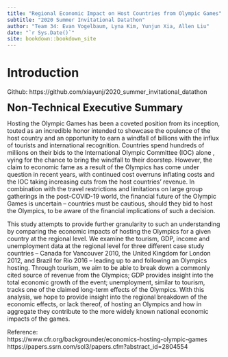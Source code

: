 ```yaml
--- 
title: "Regional Economic Impact on Host Countries from Olympic Games"
subtitle: "2020 Summer Invitational Datathon"
author: "Team 34: Evan Vogelbaum, Lyna Kim, Yunjun Xia, Allen Liu"
date: "`r Sys.Date()`"
site: bookdown::bookdown_site
---
```


# Introduction

Github: https://github.com/xiayunj/2020_summer_invitational_datathon     

<font size="5"><b> Non-Technical Executive Summary </b></font>    

Hosting the Olympic Games has been a coveted position from its inception, touted as an incredible honor intended to showcase the opulence of the host country and an opportunity to earn a windfall of billions with the influx of tourists and international recognition. Countries spend hundreds of millions on their bids to the International Olympic Committee (IOC) alone , vying for the chance to bring the windfall to their doorstep. However, the claim to economic fame as a result of the Olympics has come under question in recent years, with continued cost overruns inflating costs  and the IOC taking increasing cuts from the host countries’ revenue. In combination with the travel restrictions and limitations on large group gatherings in the post-COVID-19 world, the financial future of the Olympic Games is uncertain – countries must be cautious, should they bid to host the Olympics, to be aware of the financial implications of such a decision.      

This study attempts to provide further granularity to such an understanding by comparing the economic impacts of hosting the Olympics for a given country at the regional level. We examine the tourism, GDP, income and unemployment data at the regional level for three different case study countries – Canada for Vancouver 2010, the United Kingdom for London 2012, and Brazil for Rio 2016 – leading up to and following an Olympics hosting. Through tourism, we aim to be able to break down a commonly cited source of revenue from the Olympics; GDP provides insight into the total economic growth of the event; unemployment, similar to tourism, tracks one of the claimed long-term effects of the Olympics. With this analysis, we hope to provide insight into the regional breakdown of the economic effects, or lack thereof, of hosting an Olympics and how in aggregate they contribute to the more widely known national economic impacts of the games.   

Reference:    
https://www.cfr.org/backgrounder/economics-hosting-olympic-games    
https://papers.ssrn.com/sol3/papers.cfm?abstract_id=2804554      


